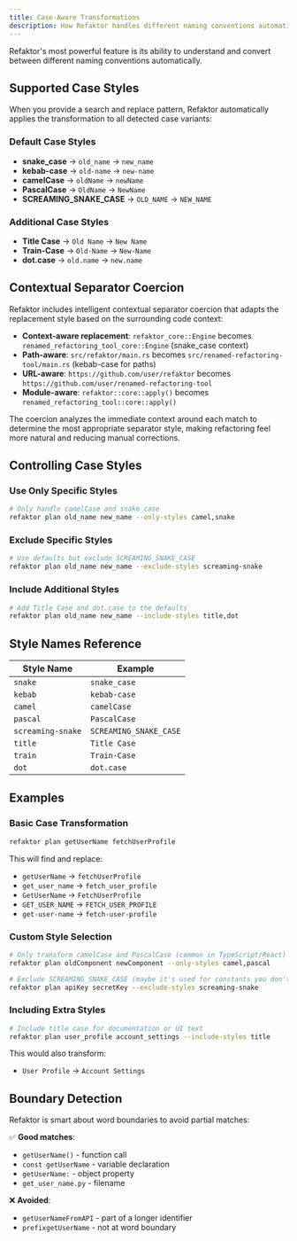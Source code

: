 ```yaml
---
title: Case-Aware Transformations
description: How Refaktor handles different naming conventions automatically
---
```


Refaktor's most powerful feature is its ability to understand and convert between different naming conventions automatically.

## Supported Case Styles

When you provide a search and replace pattern, Refaktor automatically applies the transformation to all detected case variants:

### Default Case Styles

- **snake_case** → `old_name` → `new_name`
- **kebab-case** → `old-name` → `new-name`  
- **camelCase** → `oldName` → `newName`
- **PascalCase** → `OldName` → `NewName`
- **SCREAMING_SNAKE_CASE** → `OLD_NAME` → `NEW_NAME`

### Additional Case Styles

- **Title Case** → `Old Name` → `New Name`
- **Train-Case** → `Old-Name` → `New-Name`
- **dot.case** → `old.name` → `new.name`

## Contextual Separator Coercion

Refaktor includes intelligent contextual separator coercion that adapts the replacement style based on the surrounding code context:

- **Context-aware replacement**: `refaktor_core::Engine` becomes `renamed_refactoring_tool_core::Engine` (snake_case context)
- **Path-aware**: `src/refaktor/main.rs` becomes `src/renamed-refactoring-tool/main.rs` (kebab-case for paths)
- **URL-aware**: `https://github.com/user/refaktor` becomes `https://github.com/user/renamed-refactoring-tool`
- **Module-aware**: `refaktor::core::apply()` becomes `renamed_refactoring_tool::core::apply()`

The coercion analyzes the immediate context around each match to determine the most appropriate separator style, making refactoring feel more natural and reducing manual corrections.

## Controlling Case Styles

### Use Only Specific Styles

```bash
# Only handle camelCase and snake_case
refaktor plan old_name new_name --only-styles camel,snake
```

### Exclude Specific Styles

```bash
# Use defaults but exclude SCREAMING_SNAKE_CASE
refaktor plan old_name new_name --exclude-styles screaming-snake
```

### Include Additional Styles

```bash
# Add Title Case and dot.case to the defaults
refaktor plan old_name new_name --include-styles title,dot
```

## Style Names Reference

| Style Name | Example |
|------------|---------|
| `snake` | `snake_case` |
| `kebab` | `kebab-case` |
| `camel` | `camelCase` |
| `pascal` | `PascalCase` |
| `screaming-snake` | `SCREAMING_SNAKE_CASE` |
| `title` | `Title Case` |
| `train` | `Train-Case` |
| `dot` | `dot.case` |

## Examples

### Basic Case Transformation

```bash
refaktor plan getUserName fetchUserProfile
```

This will find and replace:
- `getUserName` → `fetchUserProfile`
- `get_user_name` → `fetch_user_profile`
- `GetUserName` → `FetchUserProfile`
- `GET_USER_NAME` → `FETCH_USER_PROFILE`
- `get-user-name` → `fetch-user-profile`

### Custom Style Selection

```bash
# Only transform camelCase and PascalCase (common in TypeScript/React)
refaktor plan oldComponent newComponent --only-styles camel,pascal

# Exclude SCREAMING_SNAKE_CASE (maybe it's used for constants you don't want to change)
refaktor plan apiKey secretKey --exclude-styles screaming-snake
```

### Including Extra Styles

```bash
# Include title case for documentation or UI text
refaktor plan user_profile account_settings --include-styles title
```

This would also transform:
- `User Profile` → `Account Settings`

## Boundary Detection

Refaktor is smart about word boundaries to avoid partial matches:

✅ **Good matches**:
- `getUserName()` - function call
- `const getUserName` - variable declaration  
- `getUserName:` - object property
- `get_user_name.py` - filename

❌ **Avoided**:
- `getUserNameFromAPI` - part of a longer identifier
- `prefixgetUserName` - not at word boundary
